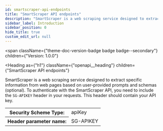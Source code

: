 ```yaml
---
id: smartscraper-api-endpoints
title: "SmartScraper API endpoints"
description: "SmartScraper is a web scraping service designed to extract specific information from web pages based on user-provided prompts and schemas (optional). To authenticate with the SmartScraper API, you need to include the `SG-APIKEY` header in your requests. This header should contain your API key."
sidebar_label: Introduction
sidebar_position: 0
hide_title: true
custom_edit_url: null
---
```



<span
  className={"theme-doc-version-badge badge badge--secondary"}
  children={"Version: 1.0.0"}
>
</span>

<Heading
  as={"h1"}
  className={"openapi__heading"}
  children={"SmartScraper API endpoints"}
>
</Heading>

SmartScraper is a web scraping service designed to extract specific information from web pages based on user-provided prompts and schemas (optional). To authenticate with the SmartScraper API, you need to include the `SG-APIKEY` header in your requests. This header should contain your API key.

<div
  style={{"marginBottom":"2rem"}}
>
  <Heading
    id={"authentication"}
    as={"h2"}
    className={"openapi-tabs__heading"}
    children={"Authentication"}
  >
  </Heading><SchemaTabs
    className={"openapi-tabs__security-schemes"}
  >
    <TabItem
      label={"API Key: ApiKeyAuth"}
      value={"ApiKeyAuth"}
    >
      <div>
        <table>
          <tbody>
            <tr>
              <th>
                Security Scheme Type:
              </th><td>
                apiKey
              </td>
            </tr><tr>
              <th>
                Header parameter name:
              </th><td>
                SG-APIKEY
              </td>
            </tr>
          </tbody>
        </table>
      </div>
    </TabItem>
  </SchemaTabs>
</div>
